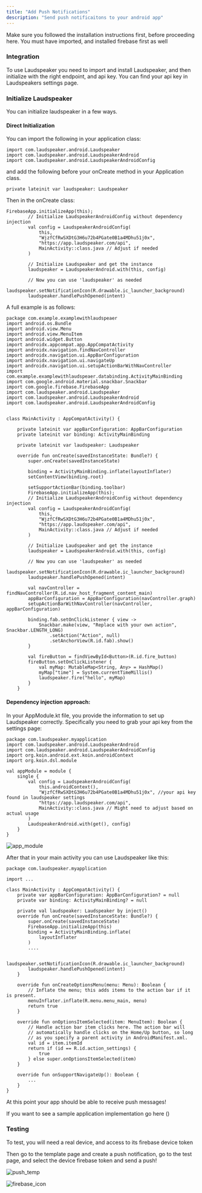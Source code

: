 ```yaml
---
title: "Add Push Notifications"
description: "Send push notificaitons to your android app"
---
```


<Info> Make sure you followed the installation instructions first, before proceeding here. You must have imported, and installed firebase first as well</Info>

### Integration

To use Laudspeaker you need to import and install Laudspeaker, and then initialize with the right endpoint, and api key. You can find your api key in Laudspeakers settings page. 

### Initialize Laudspeaker

You can initialize laudspeaker in a few ways. 

#### Direct Initialization

You can import the following in your application class:

```
import com.laudspeaker.android.Laudspeaker
import com.laudspeaker.android.LaudspeakerAndroid
import com.laudspeaker.android.LaudspeakerAndroidConfig
```

and add the following before your onCreate method in your Application class.

```
private lateinit var laudspeaker: Laudspeaker
```

Then in the onCreate class:

```
FirebaseApp.initializeApp(this);
        // Initialize LaudspeakerAndroidConfig without dependency injection
        val config = LaudspeakerAndroidConfig(
            this,
            "WjzfCfRwSXDtG3H6u72b4PGate0B1a4MDhu51j0x",
            "https://app.laudspeaker.com/api",
            MainActivity::class.java // Adjust if needed
        )

        // Initialize Laudspeaker and get the instance
        laudspeaker = LaudspeakerAndroid.with(this, config)

        // Now you can use 'laudspeaker' as needed
        laudspeaker.setNotificationIcon(R.drawable.ic_launcher_background)
        laudspeaker.handlePushOpened(intent)
```

A full example is as follows:

```
package com.example.examplewithlaudspeaer
import android.os.Bundle
import android.view.Menu
import android.view.MenuItem
import android.widget.Button
import androidx.appcompat.app.AppCompatActivity
import androidx.navigation.findNavController
import androidx.navigation.ui.AppBarConfiguration
import androidx.navigation.ui.navigateUp
import androidx.navigation.ui.setupActionBarWithNavController
import com.example.examplewithlaudspeaer.databinding.ActivityMainBinding
import com.google.android.material.snackbar.Snackbar
import com.google.firebase.FirebaseApp
import com.laudspeaker.android.Laudspeaker
import com.laudspeaker.android.LaudspeakerAndroid
import com.laudspeaker.android.LaudspeakerAndroidConfig


class MainActivity : AppCompatActivity() {

    private lateinit var appBarConfiguration: AppBarConfiguration
    private lateinit var binding: ActivityMainBinding

    private lateinit var laudspeaker: Laudspeaker

    override fun onCreate(savedInstanceState: Bundle?) {
        super.onCreate(savedInstanceState)

        binding = ActivityMainBinding.inflate(layoutInflater)
        setContentView(binding.root)

        setSupportActionBar(binding.toolbar)
        FirebaseApp.initializeApp(this);
        // Initialize LaudspeakerAndroidConfig without dependency injection
        val config = LaudspeakerAndroidConfig(
            this,
            "WjzfCfRwSXDtG3H6u72b4PGate0B1a4MDhu51j0x",
            "https://app.laudspeaker.com/api",
            MainActivity::class.java // Adjust if needed
        )

        // Initialize Laudspeaker and get the instance
        laudspeaker = LaudspeakerAndroid.with(this, config)

        // Now you can use 'laudspeaker' as needed
        laudspeaker.setNotificationIcon(R.drawable.ic_launcher_background)
        laudspeaker.handlePushOpened(intent)

        val navController = findNavController(R.id.nav_host_fragment_content_main)
        appBarConfiguration = AppBarConfiguration(navController.graph)
        setupActionBarWithNavController(navController, appBarConfiguration)

        binding.fab.setOnClickListener { view ->
            Snackbar.make(view, "Replace with your own action", Snackbar.LENGTH_LONG)
                .setAction("Action", null)
                .setAnchorView(R.id.fab).show()
        }

        val fireButton = findViewById<Button>(R.id.fire_button)
        fireButton.setOnClickListener {
            val myMap: MutableMap<String, Any> = HashMap()
            myMap["time"] = System.currentTimeMillis()
            laudspeaker.fire("hello", myMap)
        }
    }

```


#### Dependency injection approach:

In your AppModule.kt file, you provide the information to set up Laudspeaker correctly. Specifically you need to grab your api key from the settings page:

```
package com.laudspeaker.myapplication
import com.laudspeaker.android.LaudspeakerAndroid
import com.laudspeaker.android.LaudspeakerAndroidConfig
import org.koin.android.ext.koin.androidContext
import org.koin.dsl.module

val appModule = module {
    single {
        val config = LaudspeakerAndroidConfig(
            this.androidContext(),
            "WjzfCfRwSXDtG3H6u72b4PGate0B1a4MDhu51j0x", //your api key found in laudspeaker settings
            "https://app.laudspeaker.com/api",
            MainActivity::class.java // Might need to adjust based on actual usage
        )
        LaudspeakerAndroid.with(get(), config)
    }
}
```

![app_module](/images/developer/sdks/app_module.png)

After that in your main activity you can use Laudspeaker like this:

```
package com.laudspeaker.myapplication

import ...

class MainActivity : AppCompatActivity() {
    private var appBarConfiguration: AppBarConfiguration? = null
    private var binding: ActivityMainBinding? = null

    private val laudspeaker: Laudspeaker by inject()
    override fun onCreate(savedInstanceState: Bundle?) {
        super.onCreate(savedInstanceState)
        FirebaseApp.initializeApp(this)
        binding = ActivityMainBinding.inflate(
            layoutInflater
        )
        ....

        laudspeaker.setNotificationIcon(R.drawable.ic_launcher_background)
        laudspeaker.handlePushOpened(intent)
    }

    override fun onCreateOptionsMenu(menu: Menu): Boolean {
        // Inflate the menu; this adds items to the action bar if it is present.
        menuInflater.inflate(R.menu.menu_main, menu)
        return true
    }

    override fun onOptionsItemSelected(item: MenuItem): Boolean {
        // Handle action bar item clicks here. The action bar will
        // automatically handle clicks on the Home/Up button, so long
        // as you specify a parent activity in AndroidManifest.xml.
        val id = item.itemId
        return if (id == R.id.action_settings) {
            true
        } else super.onOptionsItemSelected(item)
    }

    override fun onSupportNavigateUp(): Boolean {
        ...
    }
}
```
At this point your app should be able to receive push messages!

If you want to see a sample application implementation go here ()

### Testing

To test, you will need a real device, and access to its firebase device token

Then go to the template page and create a push notification, go to the test page, and select the device firebase token and send a push!

![push_temp](/images/developer/sdks/push_template.png)

![firebase_icon](/images/developer/sdks/push_test_firebase.png)